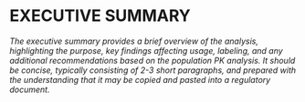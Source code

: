 # EXECUTIVE SUMMARY {#sec-executive-summary}

*The executive summary provides a brief overview of the analysis, highlighting the purpose, key findings affecting usage, labeling, and any additional recommendations based on the population PK analysis. It should be concise, typically consisting of 2-3 short paragraphs, and prepared with the understanding that it may be copied and pasted into a regulatory document.*
